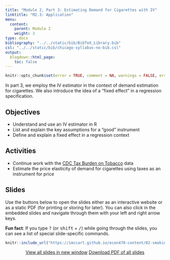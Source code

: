 ```yaml
---
title: "Module 2, Part 3: Estimating Demand for Cigarettes with IV"
linktitle: "M2.3: Application"
menu:
  content:
    parent: Module 2
    weight: 3
type: docs
bibliography: "../../static/bib/BibTeX_Library.bib"
csl: "../../static/bib/chicago-syllabus-no-bib.csl"
output:
  blogdown::html_page:
    toc: false
---
```


```r
knitr::opts_chunk$set(error = TRUE, comment = NA, warnings = FALSE, errors = FALSE, messages = FALSE, tidy = FALSE, echo = FALSE)
```

In part 3, we employ the IV estimator in the context of demand estimation for cigarettes. We also introduce the idea of a "fixed effect" in a regression specification.


## Objectives
- Understand and use an IV estimator in R
- List and explain the key assumptions for a "good" instrument
- Define and explain a fixed effect in a regression context


## Activities 
- Continue work with the [CDC Tax Burden on Tobacco](https://github.com/imccart/CDC-Tobacco) data
- Estimate the price elasticity of demand for cigarettes using taxes as an instrument for price


## Slides
Use the buttons below to open the slides either as an interactive website or as a static PDF (for printing or storing for later). You can also click in the embedded slides and navigate through them with your left and right arrow keys.

:::fyi
**Fun fact**: If you type <kbd>?</kbd> (or <kbd>shift</kbd> + <kbd>/</kbd>) while going through the slides, you can see a list of special slide-specific commands.
:::


<center>

```r
knitr::include_url("https://imccart.github.io/econ470-content/02-smoking/02-smoking3.html")
```


<p><a class="btn btn-primary btn-lg" target="_blank" href="https://imccart.github.io/econ470-content/02-smoking/02-smoking3.html"><i class="fas fa-external-link-alt"></i> View all slides in new window</a> <a class="btn btn-primary btn-lg" target="_blank" href="https://imccart.github.io/econ470-content/02-smoking/02-smoking3.pdf" role="button"><i class="far fa-file-pdf"></i> Download PDF of all slides</a></p>

</center>

